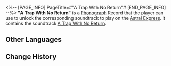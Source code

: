 <%-- [PAGE_INFO]
PageTitle=#"A Trap With No Return"#
[END_PAGE_INFO] --%>
{{Item Infobox
|id          = 210105
|image       = Item A Trap With No Return.png
|type        = Disk
|invCategory = Valuables
|rarity      = 3
|effect      = 
|description = A record that can be played on the Express' phonograph. It might be a chance acquisition or a gift from someone else. All sorts of memories surge up when the music plays &mdash; the smiles, encounters, touches, and the excitement of battle. Maybe that is why people still collect records even as society rapidly advances.<br />The current record contains the track "A Trap With No Return."
}}
{{Description|''"Even if we are destined to perish, we will hold hands and bravely walk into the darkness."''}}
'''"A Trap With No Return"''' is a [[Phonograph]] Record that the player can use to unlock the corresponding soundtrack to play on the [[Astral Express]]. It contains the soundtrack [[A Trap With No Return]].

==Other Languages==
{{Other Languages
|en   = "A Trap With No Return"
|zhs  = 《陷阵无回》
|zht  = 〈陷陣無回〉
|ja   = 『陥陣無帰』
|ko   = ≪임전무퇴≫
|es   = Trampa de no retorno
|fr   = «&nbsp;A Trap With No Return&nbsp;»
|ru   = A Trap With No Return
|th   = "A Trap With No Return"
|vi   = "Xung Trận Không Về"
|de   = „Eine Falle ohne Wiederkehr“
|id   = "A Trap With No Return"
|pt   = "A Trap With No Return"
}}

==Change History==
{{Change History|1.0}}